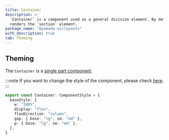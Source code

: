 ```yaml
---
title: Container
description: >-
  `Container` is a component used as a general division element. By default, it
  renders the `section` element.
package_name: "@yamada-ui/layouts"
with_description: true
tab: Theming
---
```


## Theming

The `Container` is a [single part component](/styled-system/theming/component-styles#single-part-components).

:::note
If you want to change the style of the component, please check [here](/styled-system/theming/customize-theme#changing-the-style-of-components).
:::

```ts
export const Container: ComponentStyle = {
  baseStyle: {
    w: "100%",
    display: "flex",
    flexDirection: "column",
    gap: { base: "lg", sm: "md" },
    p: { base: "lg", sm: "md" },
  },
}
```
